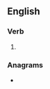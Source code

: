 ==English==

===Verb===
{{head|en|verb form}}

# {{en-past of|repine}}

===Anagrams===
* {{anagrams|en|a=deeinpr|Dnieper|pederin|red pine|ripened}}